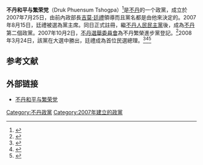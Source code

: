 {{Infobox Political party
|country = 不丹
|name = 不丹和平与繁荣党
|name_native = འབྲུག་ཕུན་སུམ་ཚོག་པ <br> Druk Phuensum Tshogpa
|party_logo = 
|colorcode = {{Party meta/color/不丹繁榮進步黨}}
|leader = [[佩瑪·嘉措|佩瑪·嘉措]]<ref name=voa01>{{Cite news |url=https://www.voachinese.com/a/bhutan-20180918/4576985.html |title=不丹变天？亲印度执政党首轮遭淘汰 |publisher=美國之音 |date=2018-09-19 |accessdate=2018-11-02 |archive-date=2018-09-19 |archive-url=https://web.archive.org/web/20180919132617/https://www.voachinese.com/a/bhutan-20180918/4576985.html |dead-url=no }}</ref>
|chairman =
|spokesperson =
|foundation = 2007年7月25日
| 意識形態 = [[保王主义|保王主义]]<br>[[保守主义|保守主义]]
| 政治立場 = [[中间偏右|中间偏右]]
|headquarters = Chang Lam, Thimphu
|seats1_title = [[不丹國民議會|國民議會]]
|seats1 = {{Infobox political party/seats|17|47|hex={{Party meta/color/不丹繁榮進步黨}}}}<!-- 2018年 -->
|international =
|website = http://www.dpt.bt/
}}
'''不丹和平与繁荣党'''（Druk Phuensum Tshogpa）<ref>{{cite web |url=http://ap.google.com/article/ALeqM5hxnEyiutZmx96QqGx7Z0SWpkcjkwD8VJTI0O0 |title=存档副本 |accessdate=2008-03-24 |deadurl=yes |archiveurl=https://web.archive.org/web/20080329011145/http://ap.google.com/article/ALeqM5hxnEyiutZmx96QqGx7Z0SWpkcjkwD8VJTI0O0 |archivedate=2008-03-29 }}</ref>是[[不丹|不丹]]的一个政黨，成立於2007年7月25日，由前內政部長[[吉莫·廷禮|吉莫·廷禮]]領導而且黨名都是由他來決定的。2007年8月15日，廷禮被選為黨主席。同日正式註冊，繼[[人民民主黨_(不丹)|不丹人民民主黨]]後，成為[[不丹|不丹]]第二個政黨。2007年10月2日，[[不丹選舉委員會|不丹選舉委員會]]為不丹繁榮進步黨登記。<ref>{{Cite web |url=http://www.election-bhutan.org.bt/module.php?Menu=Left&View=D_PARTY&PID=1002 |title=Election Commission of Bhutan website-DPT |accessdate=2008-03-25 |archive-date=2008-03-04 |archive-url=https://web.archive.org/web/20080304000449/http://www.election-bhutan.org.bt/module.php?Menu=Left&View=D_PARTY&PID=1002 |dead-url=yes }}</ref>2008年3月24日，該黨在大選中勝出，廷禮成為首位民選總理。<ref>{{cite web|url=http://www.iht.com/articles/2008/03/24/asia/bhutan.php|title=Bhutan voters show their attachment to king|publisher=[[International_Herald_Tribune|International Herald Tribune]]|accessdate=2008-03-24|last=|first=|archive-date=2008-03-27|archive-url=https://web.archive.org/web/20080327182123/http://www.iht.com/articles/2008/03/24/asia/bhutan.php|dead-url=no}}</ref><ref>{{cite news|url=http://afp.google.com/article/ALeqM5g0Cd2upY8hktIZGEX82jQaBdus9A|title=Bhutanese vote in historic polls|publisher=美聯社|date=2008年3月25日}}{{dead link|date=2017年11月 |bot=InternetArchiveBot |fix-attempted=yes }}</ref><ref>{{cite news|url=http://news.xinhuanet.com/newscenter/2008-03/25/content_7851682.htm|title=不丹繁荣进步党在议会选举中获胜|publisher=新華網|date=2008年3月25日|accessdate=2008年3月25日|archive-date=2012年9月5日|archive-url=https://web.archive.org/web/20120905035923/http://news.xinhuanet.com/newscenter/2008-03/25/content_7851682.htm|dead-url=no}}</ref>

== 参考文献 ==
<div class="references-small">
<references />
</div>


== 外部链接 ==
* [https://web.archive.org/web/20080409230957/http://www.dpt.bt/ 不丹和平与繁荣党]

[[Category:不丹政黨|Category:不丹政黨]]
[[Category:2007年建立的政黨|Category:2007年建立的政黨]]